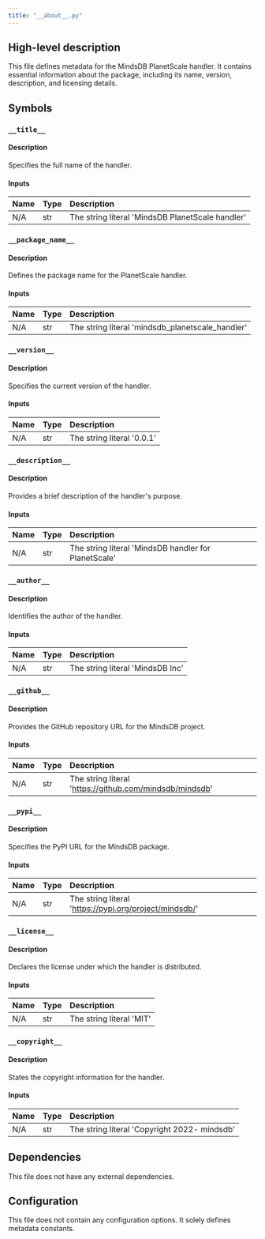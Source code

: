 ```yaml
---
title: "__about__.py"
---
```


## High-level description
This file defines metadata for the MindsDB PlanetScale handler. It contains essential information about the package, including its name, version, description, and licensing details.

## Symbols

### `__title__`
#### Description
Specifies the full name of the handler.

#### Inputs
| Name | Type | Description |
|:-----|:-----|:------------|
| N/A | str | The string literal 'MindsDB PlanetScale handler' |

### `__package_name__`
#### Description
Defines the package name for the PlanetScale handler.

#### Inputs
| Name | Type | Description |
|:-----|:-----|:------------|
| N/A | str | The string literal 'mindsdb_planetscale_handler' |

### `__version__`
#### Description
Specifies the current version of the handler.

#### Inputs
| Name | Type | Description |
|:-----|:-----|:------------|
| N/A | str | The string literal '0.0.1' |

### `__description__`
#### Description
Provides a brief description of the handler's purpose.

#### Inputs
| Name | Type | Description |
|:-----|:-----|:------------|
| N/A | str | The string literal 'MindsDB handler for PlanetScale' |

### `__author__`
#### Description
Identifies the author of the handler.

#### Inputs
| Name | Type | Description |
|:-----|:-----|:------------|
| N/A | str | The string literal 'MindsDB Inc' |

### `__github__`
#### Description
Provides the GitHub repository URL for the MindsDB project.

#### Inputs
| Name | Type | Description |
|:-----|:-----|:------------|
| N/A | str | The string literal 'https://github.com/mindsdb/mindsdb' |

### `__pypi__`
#### Description
Specifies the PyPI URL for the MindsDB package.

#### Inputs
| Name | Type | Description |
|:-----|:-----|:------------|
| N/A | str | The string literal 'https://pypi.org/project/mindsdb/' |

### `__license__`
#### Description
Declares the license under which the handler is distributed.

#### Inputs
| Name | Type | Description |
|:-----|:-----|:------------|
| N/A | str | The string literal 'MIT' |

### `__copyright__`
#### Description
States the copyright information for the handler.

#### Inputs
| Name | Type | Description |
|:-----|:-----|:------------|
| N/A | str | The string literal 'Copyright 2022- mindsdb' |

## Dependencies
This file does not have any external dependencies.

## Configuration
This file does not contain any configuration options. It solely defines metadata constants.